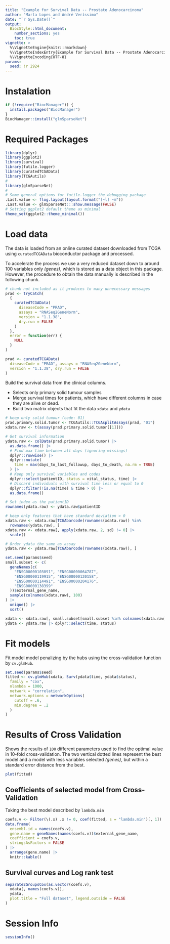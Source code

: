 ```yaml
---
title: "Example for Survival Data -- Prostate Adenocarcinoma"
author: "Marta Lopes and André Veríssimo"
date: "`r Sys.Date()`"
output: 
  BiocStyle::html_document:
    number_sections: yes
    toc: true
vignette: >
  %\VignetteEngine{knitr::rmarkdown}
  %\VignetteIndexEntry{Example for Survival Data -- Prostate Adenocarcinoma}
  %\VignetteEncoding{UTF-8}
params:
  seed: !r 2924
--- 
```


# Instalation

```r
if (!require("BiocManager")) {
  install.packages("BiocManager")
}
BiocManager::install("glmSparseNet")
```

# Required Packages

```r
library(dplyr)
library(ggplot2)
library(survival)
library(futile.logger)
library(curatedTCGAData)
library(TCGAutils)
#
library(glmSparseNet)
#
# Some general options for futile.logger the debugging package
.Last.value <- flog.layout(layout.format("[~l] ~m"))
.Last.value <- glmSparseNet:::show.message(FALSE)
# Setting ggplot2 default theme as minimal
theme_set(ggplot2::theme_minimal())
```

# Load data

The data is loaded from an online curated dataset downloaded from TCGA using 
`curatedTCGAData` bioconductor package and processed.

To accelerate the process we use a very reduced dataset down to around 100 
variables only *(genes)*, which is stored as a data object in this package. 
However, the procedure to obtain the data manually is described in the 
following chunk.

```r
# chunk not included as it produces to many unnecessary messages
prad <- tryCatch(
  {
    curatedTCGAData(
      diseaseCode = "PRAD",
      assays = "RNASeq2GeneNorm",
      version = "1.1.38",
      dry.run = FALSE
    )
  },
  error = function(err) {
    NULL
  }
)
```

```r
prad <- curatedTCGAData(
  diseaseCode = "PRAD", assays = "RNASeq2GeneNorm",
  version = "1.1.38", dry.run = FALSE
)
```

Build the survival data from the clinical columns.

* Selects only primary solid tumour samples
* Merge survival times for patients, which have different columns in case they 
are alive or dead.
* Build two matrix objects that fit the data `xdata` and `ydata`

```r
# keep only solid tumour (code: 01)
prad.primary.solid.tumor <- TCGAutils::TCGAsplitAssays(prad, "01")
xdata.raw <- t(assay(prad.primary.solid.tumor[[1]]))

# Get survival information
ydata.raw <- colData(prad.primary.solid.tumor) |>
  as.data.frame() |>
  # Find max time between all days (ignoring missings)
  dplyr::rowwise() |>
  dplyr::mutate(
    time = max(days_to_last_followup, days_to_death, na.rm = TRUE)
  ) |>
  # Keep only survival variables and codes
  dplyr::select(patientID, status = vital_status, time) |>
  # Discard individuals with survival time less or equal to 0
  dplyr::filter(!is.na(time) & time > 0) |>
  as.data.frame()

# Set index as the patientID
rownames(ydata.raw) <- ydata.raw$patientID

# keep only features that have standard deviation > 0
xdata.raw <- xdata.raw[TCGAbarcode(rownames(xdata.raw)) %in%
  rownames(ydata.raw), ]
xdata.raw <- xdata.raw[, apply(xdata.raw, 2, sd) != 0] |>
  scale()

# Order ydata the same as assay
ydata.raw <- ydata.raw[TCGAbarcode(rownames(xdata.raw)), ]

set.seed(params$seed)
small.subset <- c(
  geneNames(c(
    "ENSG00000103091", "ENSG00000064787",
    "ENSG00000119915", "ENSG00000120158",
    "ENSG00000114491", "ENSG00000204176",
    "ENSG00000138399"
  ))$external_gene_name,
  sample(colnames(xdata.raw), 100)
) |>
  unique() |>
  sort()

xdata <- xdata.raw[, small.subset[small.subset %in% colnames(xdata.raw)]]
ydata <- ydata.raw |> dplyr::select(time, status)
```

# Fit models

Fit model model penalizing by the hubs using the cross-validation function by 
`cv.glmHub`.

```r
set.seed(params$seed)
fitted <- cv.glmHub(xdata, Surv(ydata$time, ydata$status),
  family = "cox",
  nlambda = 1000,
  network = "correlation",
  network.options = networkOptions(
    cutoff = .6,
    min.degree = .2
  )
)
```

# Results of Cross Validation

Shows the results of `100` different parameters used to find the optimal value
in 10-fold cross-validation. The two vertical dotted lines represent the best
model and a model with less variables selected *(genes)*, but within a standard 
error distance from the best.

```r
plot(fitted)
```

## Coefficients of selected model from Cross-Validation

Taking the best model described by `lambda.min`

```r
coefs.v <- Filter(\(.x) .x != 0, coef(fitted, s = "lambda.min")[, 1])
data.frame(
  ensembl.id = names(coefs.v),
  gene.name = geneNames(names(coefs.v))$external_gene_name,
  coefficient = coefs.v,
  stringsAsFactors = FALSE
) |>
  arrange(gene.name) |>
  knitr::kable()
```

## Survival curves and Log rank test

```r
separate2GroupsCox(as.vector(coefs.v),
  xdata[, names(coefs.v)],
  ydata,
  plot.title = "Full dataset", legend.outside = FALSE
)
```

# Session Info

```r
sessionInfo()
```
